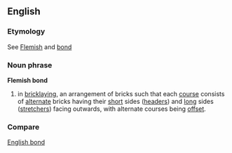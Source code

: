 ==English==
===Etymology===
See [[Flemish]] and [[bond]]
===Noun phrase===
'''Flemish bond'''
# in [[bricklaying]], an arrangement of bricks such that each [[course]] consists of [[alternate]] bricks having their [[short]] sides ([[header]]s) and [[long]] sides ([[stretcher]]s) facing outwards, with alternate courses being [[offset]].
===Compare===
[[English bond]]